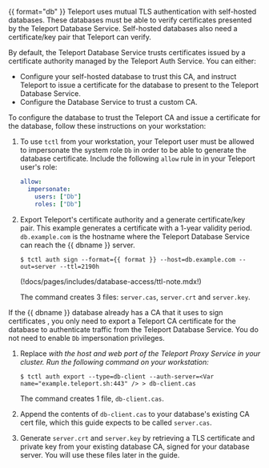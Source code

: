 {{ format="db" }}
Teleport uses mutual TLS authentication with self-hosted databases. These
databases must be able to verify certificates presented by the Teleport Database
Service. Self-hosted databases also need a certificate/key pair that Teleport
can verify.

By default, the Teleport Database Service trusts certificates issued by a
certificate authority managed by the Teleport Auth Service. You can either:
- Configure your self-hosted database to trust this CA, and instruct Teleport to
  issue a certificate for the database to present to the Teleport Database
  Service.
- Configure the Database Service to trust a custom CA.

<Tabs>
<TabItem label="Use the Teleport CA">

To configure the database to trust the Teleport CA and issue a certificate for
the database, follow these instructions on your workstation:

1. To use `tctl` from your workstation, your Teleport user must be allowed to
   impersonate the system role `Db` in order to be able to generate the database
   certificate. Include the following `allow` rule in in your Teleport user's
   role:

   ```yaml
   allow:
     impersonate:
       users: ["Db"]
       roles: ["Db"]
   ```

1. Export Teleport's certificate authority and a generate certificate/key pair.
   This example generates a certificate with a 1-year validity period.
   `db.example.com` is the hostname where the Teleport Database Service can
   reach the {{ dbname }} server.

   ```code
   $ tctl auth sign --format={{ format }} --host=db.example.com --out=server --ttl=2190h
   ```

   (!docs/pages/includes/database-access/ttl-note.mdx!)

   The command creates 3 files: `server.cas`, `server.crt` and `server.key`.

</TabItem>
<TabItem label="Use a custom CA" >

If the {{ dbname }} database already has a CA that it uses to sign certificates
, you only need to export a Teleport CA certificate for the database to
authenticate traffic from the Teleport Database Service. You do not need to
enable `Db` impersonation privileges.

1. Replace <Var name="example.teleport.sh:443" /> with the host and web port of
   the Teleport Proxy Service in your cluster. Run the following command on your
   workstation:

   ```code
   $ tctl auth export --type=db-client --auth-server=<Var name="example.teleport.sh:443" /> > db-client.cas
   ```

   The command creates 1 file, `db-client.cas`.

1. Append the contents of `db-client.cas` to your database's existing CA cert
   file, which this guide expects to be called `server.cas`.

1. Generate `server.crt` and `server.key` by retrieving a TLS certificate and
   private key from your existing database CA, signed for your database server.
   You will use these files later in the guide.

</TabItem>
</Tabs>

